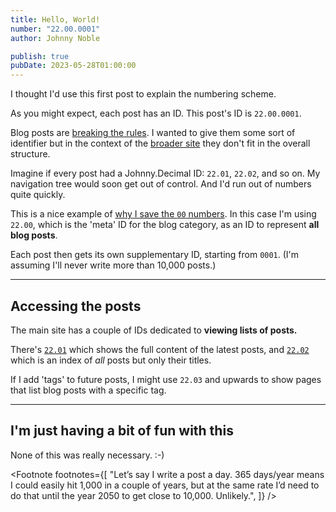 ```yaml
---
title: Hello, World!
number: "22.00.0001"
author: Johnny Noble

publish: true
pubDate: 2023-05-28T01:00:00
---
```



I thought I'd use this first post to explain the numbering scheme.

As you might expect, each post has an ID. This post's ID is `22.00.0001`.

Blog posts are [breaking the rules](/10-19-concepts/12-advanced/12.02-exceptions-to-the-rules/). I wanted to give them some sort of identifier but in the context of the [broader site](/) they don't fit in the overall structure.

Imagine if every post had a Johnny.Decimal ID: `22.01`, `22.02`, and so on. My navigation tree would soon get out of control. And I'd run out of numbers quite quickly.

This is a nice example of [why I save the `00` numbers](/10-19-concepts/12-advanced/12.03-what-about-00-09/). In this case I'm using `22.00`, which is the 'meta' ID for the blog category, as an ID to represent **all blog posts**.

Each post then gets its own supplementary ID, starting from `0001`. (I'm assuming I'll never write more than 10,000 posts.)<FootRef n={1} />

---

## Accessing the posts

The main site has a couple of IDs dedicated to **viewing lists of posts.**

There's [`22.01`](/20-29-communication/22-blog/22.01-latest-posts/) which shows the full content of the latest posts, and [`22.02`](/20-29-communication/22-blog/22.02-all-posts/) which is an index of _all_ posts but only their titles.

If I add 'tags' to future posts, I might use `22.03` and upwards to show pages that list blog posts with a specific tag.

---

## I'm just having a bit of fun with this

None of this was really necessary. :-)

<Footnote
  footnotes={[
    "Let&rsquo;s say I write a post a day. 365 days/year means I could easily hit 1,000 in a couple of years, but at the same rate I&rsquo;d need to do that until the year 2050 to get close to 10,000. Unlikely.",
  ]}
/>
